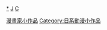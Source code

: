 {{Hidden_category}}
{{WPSS-cat}}
{{Stub_Category|article=日本漫畫家|newstub=Japanese_cartoonist-stub|category=漫畫家小作品}}

[[category:日本漫畫家|*]]
[[category:畫家小作品|J]]
[[category:日本藝術家小作品|C]]
[[Category:漫畫家小作品|]]
[[Category:日系動漫小作品|Category:日系動漫小作品]]